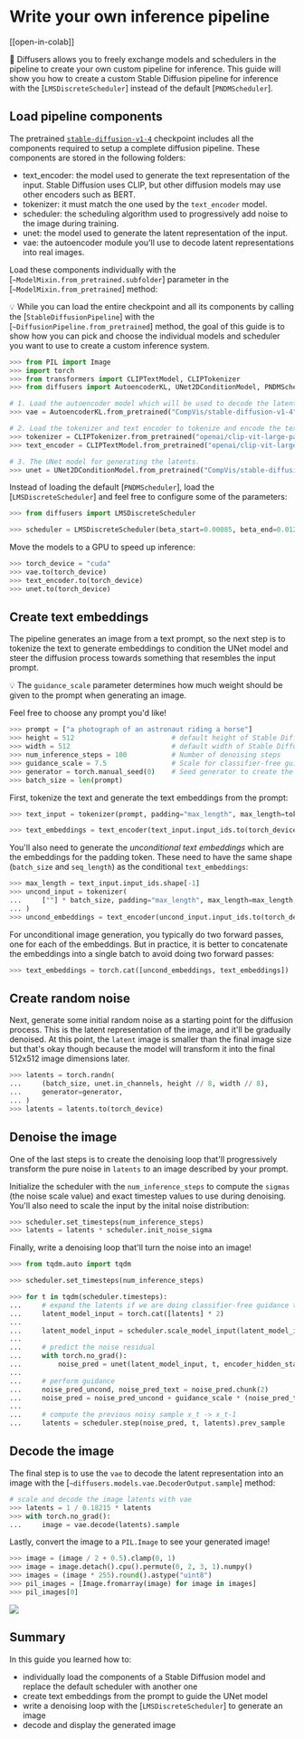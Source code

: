<!--Copyright 2023 The HuggingFace Team. All rights reserved.

Licensed under the Apache License, Version 2.0 (the "License"); you may not use this file except in compliance with
the License. You may obtain a copy of the License at

http://www.apache.org/licenses/LICENSE-2.0

Unless required by applicable law or agreed to in writing, software distributed under the License is distributed on
an "AS IS" BASIS, WITHOUT WARRANTIES OR CONDITIONS OF ANY KIND, either express or implied. See the License for the
specific language governing permissions and limitations under the License.
-->

# Write your own inference pipeline

[[open-in-colab]]

🧨 Diffusers allows you to freely exchange models and schedulers in the pipeline to create your own custom pipeline for inference. This guide will show you how to create a custom Stable Diffusion pipeline for inference with the [`LMSDiscreteScheduler`] instead of the default [`PNDMScheduler`].

## Load pipeline components

The pretrained [`stable-diffusion-v1-4`](https://huggingface.co/CompVis/stable-diffusion-v1-4/tree/main) checkpoint includes all the components required to setup a complete diffusion pipeline. These components are stored in the following folders:

* text_encoder: the model used to generate the text representation of the input. Stable Diffusion uses CLIP, but other diffusion models may use other encoders such as BERT.
* tokenizer: it must match the one used by the `text_encoder` model.
* scheduler: the scheduling algorithm used to progressively add noise to the image during training.
* unet: the model used to generate the latent representation of the input.
* vae: the autoencoder module you'll use to decode latent representations into real images.

Load these components individually with the [`~ModelMixin.from_pretrained.subfolder`] parameter in the [`~ModelMixin.from_pretrained`] method:

<Tip>

💡 While you can load the entire checkpoint and all its components by calling the [`StableDiffusionPipeline`] with the [`~DiffusionPipeline.from_pretrained`] method, the goal of this guide is to show how you can pick and choose the individual models and scheduler you want to use to create a custom inference system.

</Tip>

```py
>>> from PIL import Image
>>> import torch
>>> from transformers import CLIPTextModel, CLIPTokenizer
>>> from diffusers import AutoencoderKL, UNet2DConditionModel, PNDMScheduler

# 1. Load the autoencoder model which will be used to decode the latents into image space. 
>>> vae = AutoencoderKL.from_pretrained("CompVis/stable-diffusion-v1-4", subfolder="vae")

# 2. Load the tokenizer and text encoder to tokenize and encode the text. 
>>> tokenizer = CLIPTokenizer.from_pretrained("openai/clip-vit-large-patch14")
>>> text_encoder = CLIPTextModel.from_pretrained("openai/clip-vit-large-patch14")

# 3. The UNet model for generating the latents.
>>> unet = UNet2DConditionModel.from_pretrained("CompVis/stable-diffusion-v1-4", subfolder="unet")
```

Instead of loading the default [`PNDMScheduler`], load the [`LMSDiscreteScheduler`] and feel free to configure some of the parameters:

```py
>>> from diffusers import LMSDiscreteScheduler

>>> scheduler = LMSDiscreteScheduler(beta_start=0.00085, beta_end=0.012, beta_schedule="scaled_linear", num_train_timesteps=1000)
```

Move the models to a GPU to speed up inference:

```py
>>> torch_device = "cuda"
>>> vae.to(torch_device)
>>> text_encoder.to(torch_device)
>>> unet.to(torch_device)
```

## Create text embeddings

The pipeline generates an image from a text prompt, so the next step is to tokenize the text to generate embeddings to condition the UNet model and steer the diffusion process towards something that resembles the input prompt. 

<Tip>

💡 The `guidance_scale` parameter determines how much weight should be given to the prompt when generating an image.

</Tip>

Feel free to choose any prompt you'd like!

```py
>>> prompt = ["a photograph of an astronaut riding a horse"]
>>> height = 512                        # default height of Stable Diffusion
>>> width = 512                         # default width of Stable Diffusion
>>> num_inference_steps = 100           # Number of denoising steps
>>> guidance_scale = 7.5                # Scale for classifier-free guidance
>>> generator = torch.manual_seed(0)    # Seed generator to create the inital latent noise
>>> batch_size = len(prompt)
```

First, tokenize the text and generate the text embeddings from the prompt:

```py
>>> text_input = tokenizer(prompt, padding="max_length", max_length=tokenizer.model_max_length, truncation=True, return_tensors="pt")

>>> text_embeddings = text_encoder(text_input.input_ids.to(torch_device))[0]
```

You'll also need to generate the *unconditional text embeddings* which are the embeddings for the padding token. These need to have the same shape (`batch_size` and `seq_length`) as the conditional `text_embeddings`:

```py
>>> max_length = text_input.input_ids.shape[-1]
>>> uncond_input = tokenizer(
...     [""] * batch_size, padding="max_length", max_length=max_length, return_tensors="pt"
... )
>>> uncond_embeddings = text_encoder(uncond_input.input_ids.to(torch_device))[0]
```

For unconditional image generation, you typically do two forward passes, one for each of the embeddings. But in practice, it is better to concatenate the embeddings into a single batch to avoid doing two forward passes:

```py
>>> text_embeddings = torch.cat([uncond_embeddings, text_embeddings])
```

## Create random noise

Next, generate some initial random noise as a starting point for the diffusion process. This is the latent representation of the image, and it'll be gradually denoised. At this point, the `latent` image is smaller than the final image size but that's okay though because the model will transform it into the final 512x512 image dimensions later.

```py
>>> latents = torch.randn(
...     (batch_size, unet.in_channels, height // 8, width // 8),
...     generator=generator,
... )
>>> latents = latents.to(torch_device)
```

## Denoise the image

One of the last steps is to create the denoising loop that'll progressively transform the pure noise in `latents` to an image described by your prompt. 

Initialize the scheduler with the `num_inference_steps` to compute the `sigmas` (the noise scale value) and exact timestep values to use during denoising. You'll also need to scale the input by the inital noise distribution:

```py
>>> scheduler.set_timesteps(num_inference_steps)
>>> latents = latents * scheduler.init_noise_sigma
```

Finally, write a denoising loop that'll turn the noise into an image!

```py
>>> from tqdm.auto import tqdm

>>> scheduler.set_timesteps(num_inference_steps)

>>> for t in tqdm(scheduler.timesteps):
...     # expand the latents if we are doing classifier-free guidance to avoid doing two forward passes.
...     latent_model_input = torch.cat([latents] * 2)
... 
...     latent_model_input = scheduler.scale_model_input(latent_model_input, timestep=t)
... 
...     # predict the noise residual
...     with torch.no_grad():
...         noise_pred = unet(latent_model_input, t, encoder_hidden_states=text_embeddings).sample
... 
...     # perform guidance
...     noise_pred_uncond, noise_pred_text = noise_pred.chunk(2)
...     noise_pred = noise_pred_uncond + guidance_scale * (noise_pred_text - noise_pred_uncond)
... 
...     # compute the previous noisy sample x_t -> x_t-1
...     latents = scheduler.step(noise_pred, t, latents).prev_sample
```

## Decode the image

The final step is to use the `vae` to decode the latent representation into an image with the [`~diffusers.models.vae.DecoderOutput.sample`] method:

```py
# scale and decode the image latents with vae
>>> latents = 1 / 0.18215 * latents
>>> with torch.no_grad():
...     image = vae.decode(latents).sample
```

Lastly, convert the image to a `PIL.Image` to see your generated image!

```py
>>> image = (image / 2 + 0.5).clamp(0, 1)
>>> image = image.detach().cpu().permute(0, 2, 3, 1).numpy()
>>> images = (image * 255).round().astype("uint8")
>>> pil_images = [Image.fromarray(image) for image in images]
>>> pil_images[0]
```

<div class="flex justify-center">
    <img src="https://huggingface.co/blog/assets/98_stable_diffusion/stable_diffusion_k_lms.png"/>
</div>

## Summary

In this guide you learned how to:

* individually load the components of a Stable Diffusion model and replace the default scheduler with another one
* create text embeddings from the prompt to guide the UNet model
* write a denoising loop with the [`LMSDiscreteScheduler`] to generate an image
* decode and display the generated image